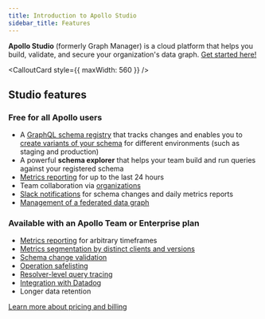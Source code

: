 ```yaml
---
title: Introduction to Apollo Studio
sidebar_title: Features
---
```



**Apollo Studio** (formerly Graph Manager) is a cloud platform that helps you build, validate, and secure your organization's data graph. [Get started here!](./getting-started/)

<CalloutCard style={{ maxWidth: 560 }} />

## Studio features

### Free for all Apollo users

* A [GraphQL schema registry](/schema-registry/) that tracks changes
and enables you to [create variants of your schema](/schema-registry/#managing-environments-with-variants) for different environments
(such as staging and production)
* A powerful **schema explorer** that helps your team build and run queries against your registered schema
* [Metrics reporting](https://www.apollographql.com/docs/graph-manager/setup-analytics/) for up to the last 24 hours
* Team collaboration via [organizations](./org/organizations/)
* [Slack notifications](/slack-integration/) for schema changes and daily metrics reports
* [Management of a federated data graph](/managed-federation/overview/)

### Available with an Apollo Team or Enterprise plan

* [Metrics reporting](https://www.apollographql.com/docs/graph-manager/setup-analytics/) for arbitrary timeframes
* [Metrics segmentation by distinct clients and versions](/client-awareness/)
* [Schema change validation](/schema-validation/)
* [Operation safelisting](/operation-registry/)
* [Resolver-level query tracing](/performance/)
* [Integration with Datadog](/datadog-integration/)
* Longer data retention

[Learn more about pricing and billing](https://www.apollographql.com/plans/)
